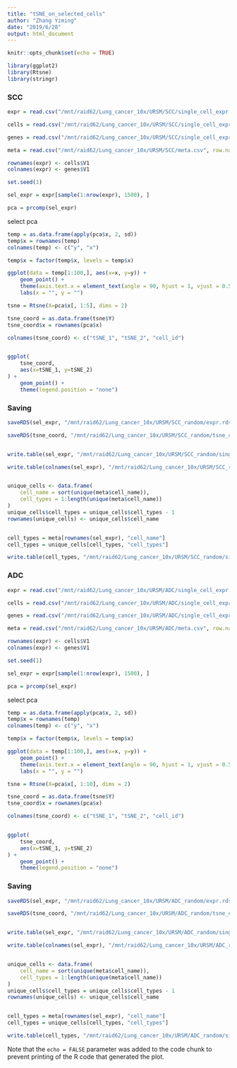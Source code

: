 ```yaml
---
title: "tSNE_on_selected_cells"
author: "Zhang Yiming"
date: "2019/6/28"
output: html_document
---
```


```r
knitr::opts_chunk$set(echo = TRUE)
```


```r
library(ggplot2)
library(Rtsne)
library(stringr)
```


### SCC
```R
expr = read.csv("/mnt/raid62/Lung_cancer_10x/URSM/SCC/single_cell_expr.csv", header = F)

cells = read.csv("/mnt/raid62/Lung_cancer_10x/URSM/SCC/single_cell_expr_cells.txt", header = F)

genes = read.csv("/mnt/raid62/Lung_cancer_10x/URSM/SCC/single_cell_expr_genes.txt", header = F)

meta = read.csv("/mnt/raid62/Lung_cancer_10x/URSM/SCC/meta.csv", row.names = 1)
```


```R
rownames(expr) <- cells$V1
colnames(expr) <- genes$V1
```

```R
set.seed(1)

sel_expr = expr[sample(1:nrow(expr), 1500), ]

pca = prcomp(sel_expr)
```

select pca
```R
temp = as.data.frame(apply(pca$x, 2, sd))
temp$x = rownames(temp)
colnames(temp) <- c("y", "x")

temp$x = factor(temp$x, levels = temp$x)

ggplot(data = temp[1:100,], aes(x=x, y=y)) + 
    geom_point() + 
    theme(axis.text.x = element_text(angle = 90, hjust = 1, vjust = 0.5)) +
    labs(x = "", y = "")
```


```r
tsne = Rtsne(X=pca$x[, 1:5], dims = 2)

tsne_coord = as.data.frame(tsne$Y)
tsne_coord$x = rownames(pca$x)

colnames(tsne_coord) <- c("tSNE_1", "tSNE_2", "cell_id")


ggplot(
    tsne_coord, 
    aes(x=tSNE_1, y=tSNE_2)
) + 
    geom_point() +
    theme(legend.position = "none")
```
### Saving
```R
saveRDS(sel_expr, "/mnt/raid62/Lung_cancer_10x/URSM/SCC_random/expr.rds")

saveRDS(tsne_coord, "/mnt/raid62/Lung_cancer_10x/URSM/SCC_random/tsne_coord.rds")


write.table(sel_expr, "/mnt/raid62/Lung_cancer_10x/URSM/SCC_random/single_cell_expr.csv", col.names = F, row.names = F, quote = F, sep = ",")

write.table(colnames(sel_expr), "/mnt/raid62/Lung_cancer_10x/URSM/SCC_random/single_cell_expr_genes.txt", row.names = F, col.names = F, quote = F)


unique_cells <- data.frame(
    cell_name = sort(unique(meta$cell_name)),
    cell_types = 1:length(unique(meta$cell_name))
)
unique_cells$cell_types = unique_cells$cell_types - 1
rownames(unique_cells) <- unique_cells$cell_name


cell_types = meta[rownames(sel_expr), "cell_name"]
cell_types = unique_cells[cell_types, "cell_types"]

write.table(cell_types, "/mnt/raid62/Lung_cancer_10x/URSM/SCC_random/single_cell_expr_cells_type.csv", row.names = F, col.names = F, quote = F)
```

### ADC
```R
expr = read.csv("/mnt/raid62/Lung_cancer_10x/URSM/ADC/single_cell_expr.csv", header = F)

cells = read.csv("/mnt/raid62/Lung_cancer_10x/URSM/ADC/single_cell_expr_cells.txt", header = F)

genes = read.csv("/mnt/raid62/Lung_cancer_10x/URSM/ADC/single_cell_expr_genes.txt", header = F)

meta = read.csv("/mnt/raid62/Lung_cancer_10x/URSM/ADC/meta.csv", row.names = 1)
```


```R
rownames(expr) <- cells$V1
colnames(expr) <- genes$V1
```

```R
set.seed(1)

sel_expr = expr[sample(1:nrow(expr), 1500), ]

pca = prcomp(sel_expr)
```

select pca
```R
temp = as.data.frame(apply(pca$x, 2, sd))
temp$x = rownames(temp)
colnames(temp) <- c("y", "x")

temp$x = factor(temp$x, levels = temp$x)

ggplot(data = temp[1:100,], aes(x=x, y=y)) + 
    geom_point() + 
    theme(axis.text.x = element_text(angle = 90, hjust = 1, vjust = 0.5)) +
    labs(x = "", y = "")
```


```r
tsne = Rtsne(X=pca$x[, 1:10], dims = 2)

tsne_coord = as.data.frame(tsne$Y)
tsne_coord$x = rownames(pca$x)

colnames(tsne_coord) <- c("tSNE_1", "tSNE_2", "cell_id")


ggplot(
    tsne_coord, 
    aes(x=tSNE_1, y=tSNE_2)
) + 
    geom_point() +
    theme(legend.position = "none")
```
### Saving
```R
saveRDS(sel_expr, "/mnt/raid62/Lung_cancer_10x/URSM/ADC_random/expr.rds")

saveRDS(tsne_coord, "/mnt/raid62/Lung_cancer_10x/URSM/ADC_random/tsne_coord.rds")


write.table(sel_expr, "/mnt/raid62/Lung_cancer_10x/URSM/ADC_random/single_cell_expr.csv", col.names = F, row.names = F, quote = F, sep = ",")

write.table(colnames(sel_expr), "/mnt/raid62/Lung_cancer_10x/URSM/ADC_random/single_cell_expr_genes.txt", row.names = F, col.names = F, quote = F)


unique_cells <- data.frame(
    cell_name = sort(unique(meta$cell_name)),
    cell_types = 1:length(unique(meta$cell_name))
)
unique_cells$cell_types = unique_cells$cell_types - 1
rownames(unique_cells) <- unique_cells$cell_name


cell_types = meta[rownames(sel_expr), "cell_name"]
cell_types = unique_cells[cell_types, "cell_types"]

write.table(cell_types, "/mnt/raid62/Lung_cancer_10x/URSM/ADC_random/single_cell_expr_cells_type.csv", row.names = F, col.names = F, quote = F)
```



Note that the `echo = FALSE` parameter was added to the code chunk to prevent printing of the R code that generated the plot.

